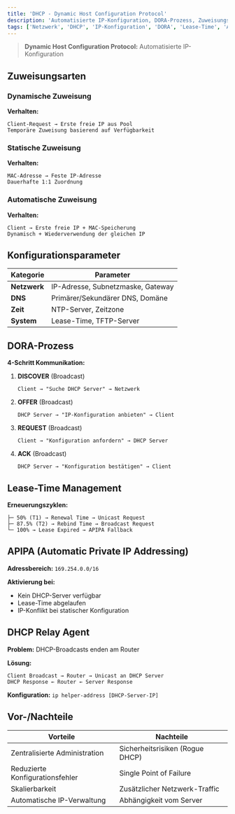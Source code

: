 ```yaml
---
title: 'DHCP - Dynamic Host Configuration Protocol'
description: 'Automatisierte IP-Konfiguration, DORA-Prozess, Zuweisungsarten und DHCP Relay Agent'
tags: ['Netzwerk', 'DHCP', 'IP-Konfiguration', 'DORA', 'Lease-Time', 'APIPA']
---
```


> **Dynamic Host Configuration Protocol:** Automatisierte IP-Konfiguration

## Zuweisungsarten

### Dynamische Zuweisung
**Verhalten:**
```
Client-Request → Erste freie IP aus Pool
Temporäre Zuweisung basierend auf Verfügbarkeit
```

### Statische Zuweisung
**Verhalten:**
```
MAC-Adresse → Feste IP-Adresse
Dauerhafte 1:1 Zuordnung
```

### Automatische Zuweisung
**Verhalten:**
```
Client → Erste freie IP + MAC-Speicherung
Dynamisch + Wiederverwendung der gleichen IP
```

## Konfigurationsparameter

| Kategorie    | Parameter                         |
| ------------ | --------------------------------- |
| **Netzwerk** | IP-Adresse, Subnetzmaske, Gateway |
| **DNS**      | Primärer/Sekundärer DNS, Domäne   |
| **Zeit**     | NTP-Server, Zeitzone              |
| **System**   | Lease-Time, TFTP-Server           |

## DORA-Prozess

**4-Schritt Kommunikation:**

1. **DISCOVER** (Broadcast)
   ```
   Client → "Suche DHCP Server" → Netzwerk
   ```

2. **OFFER** (Broadcast)
   ```
   DHCP Server → "IP-Konfiguration anbieten" → Client
   ```

3. **REQUEST** (Broadcast)
   ```
   Client → "Konfiguration anfordern" → DHCP Server
   ```

4. **ACK** (Broadcast)
   ```
   DHCP Server → "Konfiguration bestätigen" → Client
   ```

## Lease-Time Management

**Erneuerungszyklen:**
```
├─ 50% (T1) → Renewal Time → Unicast Request
├─ 87.5% (T2) → Rebind Time → Broadcast Request  
└─ 100% → Lease Expired → APIPA Fallback
```

## APIPA (Automatic Private IP Addressing)

**Adressbereich:** `169.254.0.0/16`

**Aktivierung bei:**
- Kein DHCP-Server verfügbar
- Lease-Time abgelaufen
- IP-Konflikt bei statischer Konfiguration

## DHCP Relay Agent

**Problem:** DHCP-Broadcasts enden am Router

**Lösung:**
```
Client Broadcast → Router → Unicast an DHCP Server
DHCP Response ← Router ← Server Response
```

**Konfiguration:** `ip helper-address [DHCP-Server-IP]`

## Vor-/Nachteile

| Vorteile | Nachteile |
|----------|-----------|
| Zentralisierte Administration | Sicherheitsrisiken (Rogue DHCP) |
| Reduzierte Konfigurationsfehler | Single Point of Failure |
| Skalierbarkeit | Zusätzlicher Netzwerk-Traffic |
| Automatische IP-Verwaltung | Abhängigkeit vom Server |
